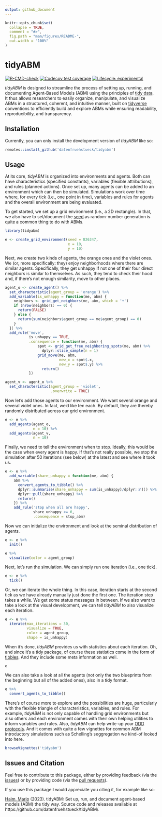 ```yaml
---
output: github_document
---
```


<!-- README.md is generated from README.Rmd. Please edit that file -->

```r
knitr::opts_chunk$set(
  collapse = TRUE,
  comment = "#>",
  fig.path = "man/figures/README-",
  out.width = "100%"
)
```

# tidyABM

<!-- badges: start -->
[![R-CMD-check](https://github.com/datenfruehstueck/tidyabm/actions/workflows/R-CMD-check.yaml/badge.svg)](https://github.com/datenfruehstueck/tidyabm/actions/workflows/R-CMD-check.yaml)
[![Codecov test coverage](https://codecov.io/gh/datenfruehstueck/tidyabm/branch/master/graph/badge.svg)](https://app.codecov.io/gh/datenfruehstueck/tidyabm?branch=master)
[![Lifecycle: experimental](https://img.shields.io/badge/lifecycle-experimental-orange.svg)](https://lifecycle.r-lib.org/articles/stages.html#experimental)
<!-- badges: end -->

*tidyABM* is designed to streamline the process of setting up, running, and documenting Agent-Based Models (ABM) using the principles of [tidy data](https://r4ds.had.co.nz/tidy-data.html). It thus allows researchers to easily organize, manipulate, and visualize ABMs in a structured, coherent, and intuitive manner, built on [tidyverse](https://www.tidyverse.org/) conventions to efficiently build and explore ABMs while ensuring readability, reproducibility, and transparency.

## Installation

Currently, you can only install the development version of *tidyABM* like so:

```r
remotes::install_github('datenfruehstueck/tidyabm')
```

## Usage

At its core, *tidyABM* is organized into environments and agents. Both can have characteristics (specified constants), variables (flexible attributions), and rules (planned actions). Once set up, many agents can be added to an environment which can then be simulated. Simulations work over time where, for every tick (i.e., one point in time), variables and rules for agents and the overall environment are being evaluated. 

To get started, we set up a grid environment (i.e., a 2D rectangle). In that, we also have to set/document the [seed](https://en.wikipedia.org/wiki/Random_seed) as random-number generation is quite a common thing to do with ABMs.

```r
library(tidyabm)

e <- create_grid_environment(seed = 826347,
                             x = 10,
                             y = 10)
```

Next, we create two kinds of agents, the orange ones and the violet ones. We (or, more specifically: they) enjoy neighborhoods where there are similar agents. Specifically, they get unhappy if not one of their four direct neighbors is similar to themselves. As such, they tend to check their hood and, if there's not enough similarity, move to other places.  

```r
agent_o <- create_agent() %>% 
  set_characteristic(agent_group = 'orange') %>% 
  add_variable(is_unhappy = function(me, abm) {
    neighbors <- grid_get_neighbors(me, abm, which = '+')
    if (nrow(neighbors) == 0) {
      return(FALSE)
    } else {
      return(sum(neighbors$agent_group == me$agent_group) == 0)
    }
  }) %>%
  add_rule('move',
           is_unhappy == TRUE,
           .consequence = function(me, abm) {
               spot <- grid_get_free_neighboring_spots(me, abm) %>%
                 dplyr::slice_sample(n = 1)
               grid_move(me, abm,
                         new_x = spot$.x,
                         new_y = spot$.y) %>%
                 return()
           })

agent_v <- agent_o %>% 
  set_characteristic(agent_group = 'violet',
                     .overwrite = TRUE)
```

Now let's add those agents to our environment. We want several orange and several violet ones. In fact, we'd like ten each. By default, they are thereby randomly distributed across our grid environment.

```r
e <- e %>% 
  add_agents(agent_o,
             n = 10) %>% 
  add_agents(agent_v,
             n = 10)
```

Finally, we need to tell the environment when to stop. Ideally, this would be the case when every agent is happy. If that's not really possible, we stop the simulation after 50 iterations (see below) at the latest and see where it took us.

```r
e <- e %>% 
  add_variable(share_unhappy = function(me, abm) {
    abm %>%
      convert_agents_to_tibble() %>%
      dplyr::summarise(share_unhappy = sum(is_unhappy)/dplyr::n()) %>%
      dplyr::pull(share_unhappy) %>%
      return()
    }) %>%
    add_rule('stop when all are happy',
             share_unhappy <= 0,
             .consequence = stop_abm)
```

Now we can initialize the environment and look at the seminal distribution of agents.

```r
e <- e %>% 
  init()

e %>% 
  visualize(color = agent_group)
```

Next, let's run the simulation. We can simply run one iteration (i.e., one tick).

```r
e <- e %>% 
  tick()
```

Or, we can iterate the whole thing. In this case, iteration starts at the second tick as we have already manually just done the first one. The iteration step takes a while. We get some status messages in between. If we also want to take a look at the visual development, we can tell *tidyABM* to also visualize each iteration.

```r
e <- e %>% 
  iterate(max_iterations = 30,
          visualize = TRUE,
          color = agent_group,
          shape = is_unhappy)
```

When it's done, *tidyABM* provides us with statistics about each iteration. Oh, and since it's a tidy package, of course these statistics come in the form of [tibbles](https://tibble.tidyverse.org/). And they include some meta information as well.

```r
e
```

We can also take a look at all the agents (not only the two blueprints from the beginning but all of the added ones), also in a tidy format.

```r
e %>% 
  convert_agents_to_tibble()
```

There's of course more to explore and the possibilities are huge, particularly with the flexible triangle of characteristics, variables, and rules. For example, *tidyABM* is not only capable of handling grid environments but also others and each environment comes with their own helping utilities to inform variables and rules. Also, *tidyABM* can help write-up your [ODD protocols](https://doi.org/10.18564/jasss.4259). And it comes with quite a few vignettes for common ABM introductory simulations such as Schelling's seggregation we kind-of looked into here. 

```r
browseVignettes('tidyabm')
```

## Issues and Citation

Feel free to contribute to this package, either by providing feedback (via the [issues](https://github.com/datenfruehstueck/tidyabm/issues)) or by providing code (via the [pull requests](https://github.com/datenfruehstueck/tidyabm/pulls)).

If you use this package I would appreciate you citing it, for example like so:

[Haim, Mario](https://haim.it/) (2023). tidyABM: Set up, run, and document agent-based models (ABM) the tidy way. Source code and releases available at https://github.com/datenfruehstueck/tidyABM/.
